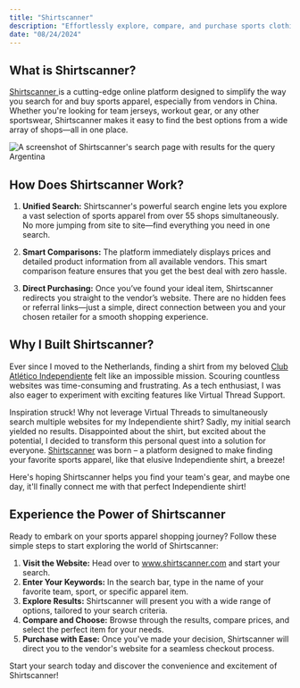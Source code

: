 ```yaml
---
title: "Shirtscanner"
description: "Effortlessly explore, compare, and purchase sports clothing"
date: "08/24/2024"
---
```



## What is Shirtscanner?

<a href="https://www.shirtscanner.com" target="_blank">
  Shirtscanner
</a>
is a cutting-edge online platform designed to simplify the way you search for
and buy sports apparel, especially from vendors in China. Whether you're looking
for team jerseys, workout gear, or any other sportswear, Shirtscanner makes it
easy to find the best options from a wide array of shops—all in one place.

<Image
  src={shirtscannerImage}
  alt="A screenshot of Shirtscanner's search page with results for the query Argentina"
/>

## How Does Shirtscanner Work?

1. **Unified Search:** Shirtscanner's powerful search engine lets you explore a vast selection of sports apparel from over 55 shops simultaneously. No more jumping from site to site—find everything you need in one search.

2. **Smart Comparisons:** The platform immediately displays prices and detailed product information from all available vendors. This smart comparison feature ensures that you get the best deal with zero hassle.

3. **Direct Purchasing:** Once you’ve found your ideal item, Shirtscanner redirects you straight to the vendor’s website. There are no hidden fees or referral links—just a simple, direct connection between you and your chosen retailer for a smooth shopping experience.

## Why I Built Shirtscanner?

Ever since I moved to the Netherlands, finding a shirt from my beloved [Club Atlético Independiente](https://en.wikipedia.org/wiki/Club_Atl%C3%A9tico_Independiente) felt like an impossible mission. Scouring countless websites was time-consuming and frustrating. As a tech enthusiast, I was also eager to experiment with exciting features like Virtual Thread Support.

Inspiration struck! Why not leverage Virtual Threads to simultaneously search multiple websites for my Independiente shirt? Sadly, my initial search yielded no results. Disappointed about the shirt, but excited about the potential, I decided to transform this personal quest into a solution for everyone. [Shirtscanner](https://www.shirtscanner.com) was born – a platform designed to make finding your favorite sports apparel, like that elusive Independiente shirt, a breeze!

Here's hoping Shirtscanner helps you find your team's gear, and maybe one day, it'll finally connect me with that perfect Independiente shirt!

## Experience the Power of Shirtscanner

Ready to embark on your sports apparel shopping journey? Follow these simple steps to start exploring the world of Shirtscanner:

1. **Visit the Website:** Head over to <a href="https://www.shirtscanner.com" target="_blank">www.shirtscanner.com</a> and start your search.
2. **Enter Your Keywords:** In the search bar, type in the name of your favorite team, sport, or specific apparel item.
3. **Explore Results:** Shirtscanner will present you with a wide range of options, tailored to your search criteria.
4. **Compare and Choose:** Browse through the results, compare prices, and select the perfect item for your needs.
5. **Purchase with Ease:** Once you've made your decision, Shirtscanner will direct you to the vendor's website for a seamless checkout process.

Start your search today and discover the convenience and excitement of Shirtscanner!
